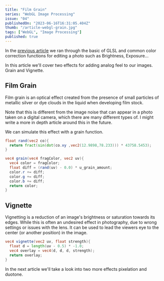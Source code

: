 ```yaml
---
title: "Film Grain"
series: "WebGL Image Processing"
issue: "04"
publishedOn: "2023-06-16T16:31:05.404Z"
thumb: "/article-webgl-grain.jpg"
tags: ["WebGL", "Image Processing"]
published: true
---
```


In the [previous article](/p/2023-06-webgl-filters-part-1) we ran through the basic of GLSL and common color correction functions for editing a photo such as Brightness, Exposure...

In this article we'll cover two effects for adding analog feel to our images. Grain and Vignette.

## Film Grain

Film grain is an optical effect created from the presence of small particles of metallic silver or dye clouds in the liquid when developing film stock. 

Note that this is different from the image noise that can appear in a photo taken on a digital camera, which there are many different types of. I might write a more in depth article around this in the future.

We can simulate this effect with a grain function.

```glsl
float rand(vec2 co){
  return fract(sin(dot(co.xy ,vec2(12.9898,78.233))) * 43758.5453);
}

vec4 grain(vec4 fragColor, vec2 uv){
  vec4 color = fragColor;
  float diff = (rand(uv) - 0.0) * u_grain_amount;
  color.r += diff;
  color.g += diff;
  color.b += diff;
  return color;
}
```

<WebGLFilters step="Grain" />

## Vignette

Vignetting is a reduction of an image's brightness or saturation towards its edges. While this is often an undesired effect in photography, due to wrong settings or issues with the lens. It can be used to lead the viewers eye to the center (or another position) in the image.

```glsl
vec4 vignette(vec2 uv, float strength){
  float d = length(uv - 0.5) * -1.0;
  vec4 overlay = vec4(d, d, d, strength);
  return overlay;
}
```

<WebGLFilters step="Vignette" />

In the next article we'll take a look into two more effects pixelation and duotone.

